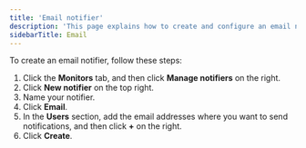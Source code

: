 ```yaml
---
title: 'Email notifier'
description: 'This page explains how to create and configure an email notifier.'
sidebarTitle: Email
---
```


To create an email notifier, follow these steps:

1. Click the **Monitors** tab, and then click **Manage notifiers** on the right.
1. Click **New notifier** on the top right.
1. Name your notifier.
1. Click **Email**.
1. In the **Users** section, add the email addresses where you want to send notifications, and then click **+** on the right.
1. Click **Create**.